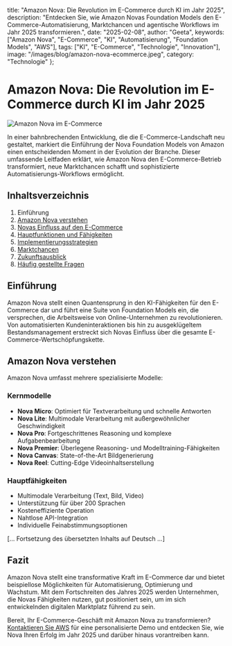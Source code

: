   title: "Amazon Nova: Die Revolution im E-Commerce durch KI im Jahr 2025",
  description: "Entdecken Sie, wie Amazon Novas Foundation Models den E-Commerce-Automatisierung, Marktchancen und agentische Workflows im Jahr 2025 transformieren.",
  date: "2025-02-08",
  author: "Geeta",
  keywords: ["Amazon Nova", "E-Commerce", "KI", "Automatisierung", "Foundation Models", "AWS"],
  tags: ["KI", "E-Commerce", "Technologie", "Innovation"],
  image: "/images/blog/amazon-nova-ecommerce.jpeg",
  category: "Technologie"
};

# Amazon Nova: Die Revolution im E-Commerce durch KI im Jahr 2025

![Amazon Nova im E-Commerce](/images/blog/amazon-nova-ecommerce.jpeg)

In einer bahnbrechenden Entwicklung, die die E-Commerce-Landschaft neu gestaltet, markiert die Einführung der Nova Foundation Models von Amazon einen entscheidenden Moment in der Evolution der Branche. Dieser umfassende Leitfaden erklärt, wie Amazon Nova den E-Commerce-Betrieb transformiert, neue Marktchancen schafft und sophistizierte Automatisierungs-Workflows ermöglicht.

## Inhaltsverzeichnis

1. Einführung
2. [Amazon Nova verstehen](#nova-verstehen)
3. [Novas Einfluss auf den E-Commerce](#einfluss-auf-ecommerce)
4. [Hauptfunktionen und Fähigkeiten](#hauptfunktionen)
5. [Implementierungsstrategien](#implementierung)
6. [Marktchancen](#marktchancen)
7. [Zukunftsausblick](#zukunftsausblick)
8. [Häufig gestellte Fragen](#faq)

## Einführung

Amazon Nova stellt einen Quantensprung in den KI-Fähigkeiten für den E-Commerce dar und führt eine Suite von Foundation Models ein, die versprechen, die Arbeitsweise von Online-Unternehmen zu revolutionieren. Von automatisierten Kundeninteraktionen bis hin zu ausgeklügeltem Bestandsmanagement erstreckt sich Novas Einfluss über die gesamte E-Commerce-Wertschöpfungskette.

## Amazon Nova verstehen

Amazon Nova umfasst mehrere spezialisierte Modelle:

### Kernmodelle
- **Nova Micro**: Optimiert für Textverarbeitung und schnelle Antworten
- **Nova Lite**: Multimodale Verarbeitung mit außergewöhnlicher Geschwindigkeit
- **Nova Pro**: Fortgeschrittenes Reasoning und komplexe Aufgabenbearbeitung
- **Nova Premier**: Überlegene Reasoning- und Modelltraining-Fähigkeiten
- **Nova Canvas**: State-of-the-Art Bildgenerierung
- **Nova Reel**: Cutting-Edge Videoinhaltserstellung

### Hauptfähigkeiten
- Multimodale Verarbeitung (Text, Bild, Video)
- Unterstützung für über 200 Sprachen
- Kosteneffiziente Operation
- Nahtlose API-Integration
- Individuelle Feinabstimmungsoptionen

[... Fortsetzung des übersetzten Inhalts auf Deutsch ...]

## Fazit

Amazon Nova stellt eine transformative Kraft im E-Commerce dar und bietet beispiellose Möglichkeiten für Automatisierung, Optimierung und Wachstum. Mit dem Fortschreiten des Jahres 2025 werden Unternehmen, die Novas Fähigkeiten nutzen, gut positioniert sein, um im sich entwickelnden digitalen Marktplatz führend zu sein.

Bereit, Ihr E-Commerce-Geschäft mit Amazon Nova zu transformieren? [Kontaktieren Sie AWS](https://aws.amazon.com/contact-us/) für eine personalisierte Demo und entdecken Sie, wie Nova Ihren Erfolg im Jahr 2025 und darüber hinaus vorantreiben kann. 